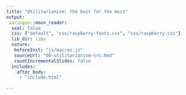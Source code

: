 ```yaml
---
title: "Utilitarianism: the best for the most"
output:
 xaringan::moon_reader:
  seal: false
  css: ["default", "css/raspberry-fonts.css", "css/raspberry.css"]
  lib_dir: libs
  nature:
   beforeInit: "js/macros.js" 
   sourceUrl: "08-utilitarianism-src.Rmd"
   countIncrementalSlides: false
  includes:
    after_body: 
     - "include.html"  
   
---
```

